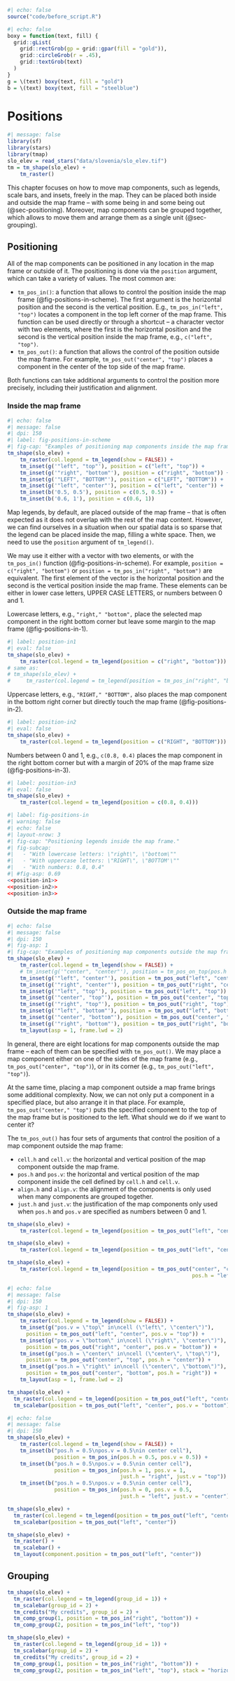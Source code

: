 ```r
#| echo: false
source("code/before_script.R")
```

```r
#| echo: false
boxy = function(text, fill) {
  grid::gList(
    grid::rectGrob(gp = grid::gpar(fill = "gold")), 
    grid::circleGrob(r = .45), 
    grid::textGrob(text)
  )
}
g = \(text) boxy(text, fill = "gold")
b = \(text) boxy(text, fill = "steelblue")
```

# Positions {#sec-positions}

```r
#| message: false
library(sf)
library(stars)
library(tmap)
slo_elev = read_stars("data/slovenia/slo_elev.tif")
tm = tm_shape(slo_elev) +
    tm_raster()
```

This chapter focuses on how to move map components, such as legends, scale bars, and insets, freely in the map.
They can be placed both inside and outside the map frame -- with some being in and some being out (@sec-positioning).
Moreover, map components can be grouped together, which allows to move them and arrange them as a single unit (@sec-grouping).

## Positioning {#sec-positioning}

All of the map components can be positioned in any location in the map frame or outside of it. 
The positioning is done via the `position` argument, which can take a variety of values. The most common are:

- `tm_pos_in()`: a function that allows to control the position inside the map frame (@fig-positions-in-scheme).
The first argument is the horizontal position and the second is the vertical position. 
E.g., `tm_pos_in("left", "top")` locates a component in the top left corner of the map frame.
This function can be used directly or through a shortcut -- a character vector with two elements, where the first is the horizontal position and the second is the vertical position inside the map frame, e.g., `c("left", "top")`.
- `tm_pos_out()`: a function that allows the control of the position outside the map frame.
For example, `tm_pos_out("center", "top")` places a component in the center of the top side of the map frame.

Both functions can take additional arguments to control the position more precisely, including their justification and alignment.

<!-- a short intro to the rest of the section with refs -->

### Inside the map frame

```r
#| echo: false
#| message: false
#| dpi: 150
#| label: fig-positions-in-scheme
#| fig-cap: "Examples of positioning map components inside the map frame."
tm_shape(slo_elev) +
    tm_raster(col.legend = tm_legend(show = FALSE)) +
    tm_inset(g('"left", "top"'), position = c("left", "top")) +
    tm_inset(g('"right", "bottom"'), position = c("right", "bottom")) +
    tm_inset(g('"LEFT", "BOTTOM"'), position = c("LEFT", "BOTTOM")) +
    tm_inset(g('"left", "center"'), position = c("left", "center")) +
    tm_inset(b('0.5, 0.5'), position = c(0.5, 0.5)) +
    tm_inset(b('0.6, 1'), position = c(0.6, 1))
```

Map legends, by default, are placed outside of the map frame -- that is often expected as it does not overlap with the rest of the map content.
However, we can find ourselves in a situation when our spatial data is so sparse that the legend can be placed inside the map, filling a white space.
Then, we need to use the `position` argument of `tm_legend()`.

We may use it either with a vector with two elements, or with the `tm_pos_in()` function (@fig-positions-in-scheme).
For example, `position = c("right", "bottom")` or `position = tm_pos_in("right", "bottom")` are equivalent.
The first element of the vector is the horizontal position and the second is the vertical position inside the map frame.
These elements can be either in lower case letters, UPPER CASE LETTERS, or numbers between 0 and 1.

Lowercase letters, e.g., `"right," "bottom",` place the selected map component in the right bottom corner but leave some margin to the map frame (@fig-positions-in-1).

```r
#| label: position-in1
#| eval: false
tm_shape(slo_elev) +
    tm_raster(col.legend = tm_legend(position = c("right", "bottom")))
# same as:
# tm_shape(slo_elev) +
#     tm_raster(col.legend = tm_legend(position = tm_pos_in("right", "bottom")))
```

Uppercase letters, e.g., `"RIGHT," "BOTTOM",` also places the map component in the bottom right corner but directly touch the map frame (@fig-positions-in-2).

```r
#| label: position-in2
#| eval: false
tm_shape(slo_elev) +
    tm_raster(col.legend = tm_legend(position = c("RIGHT", "BOTTOM")))
```

Numbers between 0 and 1, e.g., `c(0.8, 0.4)` places the map component in the right bottom corner but with a margin of 20% of the map frame size (@fig-positions-in-3).

```r
#| label: position-in3
#| eval: false
tm_shape(slo_elev) +
    tm_raster(col.legend = tm_legend(position = c(0.8, 0.4)))
```

```r
#| label: fig-positions-in
#| warning: false
#| echo: false
#| layout-nrow: 3
#| fig-cap: "Positioning legends inside the map frame."
#| fig-subcap:
#|   - "With lowercase letters: \"right\", \"bottom\""
#|   - "With uppercase letters: \"RIGHT\", \"BOTTOM'\""
#|   - "With numbers: 0.8, 0.4" 
#| #fig-asp: 0.69
<<position-in1>>
<<position-in2>>
<<position-in3>>
```

<!-- explain more control with tm_pos_in() -->
<!-- tm_pos_in() -- middle of a cell -->

### Outside the map frame

```r
#| echo: false
#| message: false
#| dpi: 150
#| fig-asp: 1
#| fig-cap: "Examples of positioning map components outside the map frame."
tm_shape(slo_elev) +
    tm_raster(col.legend = tm_legend(show = FALSE)) + 
    # tm_inset(g('"center", "center"'), position = tm_pos_on_top(pos.h = "center", pos.v = "center")) +
    tm_inset(g('"left", "center"'), position = tm_pos_out("left", "center", pos.v = "center")) +
    tm_inset(g('"right", "center"'), position = tm_pos_out("right", "center", pos.v = "center")) +
    tm_inset(g('"left", "top"'), position = tm_pos_out("left", "top")) +
    tm_inset(g('"center", "top"'), position = tm_pos_out("center", "top", pos.h = "center")) +
    tm_inset(g('"right", "top"'), position = tm_pos_out("right", "top")) +
    tm_inset(g('"left", "bottom"'), position = tm_pos_out("left", "bottom")) +
    tm_inset(g('"center", "bottom"'), position = tm_pos_out("center", "bottom", pos.h = "center")) +
    tm_inset(g('"right", "bottom"'), position = tm_pos_out("right", "bottom")) +
    tm_layout(asp = 1, frame.lwd = 2)
```

In general, there are eight locations for map components outside the map frame -- each of them can be specified with `tm_pos_out()`.
We may place a map component either on one of the sides of the map frame (e.g., `tm_pos_out("center", "top")`), or in its corner (e.g., `tm_pos_out("left", "top")`).

At the same time, placing a map component outside a map frame brings some additional complexity.
Now, we can not only put a component in a specified place, but also arrange it in that place.
For example, `tm_pos_out("center," "top")` puts the specified component to the top of the map frame but is positioned to the left. 
What should we do if we want to center it?

The `tm_pos_out()` has four sets of arguments that control the position of a map component outside the map frame:

- `cell.h` and `cell.v`: the horizontal and vertical position of the map component outside the map frame. 
- `pos.h` and `pos.v`: the horizontal and vertical position of the map component inside the cell defined by `cell.h` and `cell.v`.
- `align.h` and `align.v`: the alignment of the components is only used when many components are grouped together. <!--ref to the next section?-->
- `just.h` and `just.v`: the justification of the map components only used when `pos.h` and `pos.v` are specified as numbers between 0 and 1.

```r
tm_shape(slo_elev) +
    tm_raster(col.legend = tm_legend(position = tm_pos_out("left", "center")))
```

```r
tm_shape(slo_elev) +
    tm_raster(col.legend = tm_legend(position = tm_pos_out("left", "center", pos.v = "center")))
```


```r
tm_shape(slo_elev) +
    tm_raster(col.legend = tm_legend(position = tm_pos_out("center", "center",
                                                           pos.h = "left", pos.v = "bottom")))
```


```r
#| echo: false
#| message: false
#| dpi: 150
#| fig-asp: 1
tm_shape(slo_elev) +
    tm_raster(col.legend = tm_legend(show = FALSE)) + 
    tm_inset(g("pos.v = \"top\" in\ncell (\"left\", \"center\")"), 
      position = tm_pos_out("left", "center", pos.v = "top")) +
    tm_inset(g("pos.v = \"bottom\" in\ncell (\"right\", \"center\")"), 
      position = tm_pos_out("right", "center", pos.v = "bottom")) +
    tm_inset(g("pos.h = \"center\" in\ncell (\"center\", \"top\")"), 
      position = tm_pos_out("center", "top", pos.h = "center")) +
    tm_inset(g("pos.h = \"right\" in\ncell (\"center\", \"bottom\")"), 
      position = tm_pos_out("center", "bottom", pos.h = "right")) +
    tm_layout(asp = 1, frame.lwd = 2)
```

```r
tm_shape(slo_elev) +
  tm_raster(col.legend = tm_legend(position = tm_pos_out("left", "center"))) +
  tm_scalebar(position = tm_pos_out("left", "center", pos.v = "bottom"))
```

```r
#| echo: false
#| message: false
#| dpi: 150
tm_shape(slo_elev) +
    tm_raster(col.legend = tm_legend(show = FALSE)) +
    tm_inset(b("pos.h = 0.5\npos.v = 0.5\nin center cell"),
               position = tm_pos_in(pos.h = 0.5, pos.v = 0.5)) +
    tm_inset(b("pos.h = 0.5\npos.v = 0.5\nin center cell"),
               position = tm_pos_in(pos.h = 1, pos.v = 1,
                                    just.h = "right", just.v = "top")) +
    tm_inset(b("pos.h = 0.5\npos.v = 0.5\nin center cell"),
               position = tm_pos_in(pos.h = 0, pos.v = 0.5,
                                    just.h = "left", just.v = "center"))
```

```r
tm_shape(slo_elev) +
  tm_raster(col.legend = tm_legend(position = tm_pos_out("left", "center"))) +
  tm_scalebar(position = tm_pos_out("left", "center"))
```

```r
tm_shape(slo_elev) +
  tm_raster() +
  tm_scalebar() +
  tm_layout(component.position = tm_pos_out("left", "center"))
```

## Grouping {#sec-grouping}

```r
tm_shape(slo_elev) +
  tm_raster(col.legend = tm_legend(group_id = 1)) +
  tm_scalebar(group_id = 2) +
  tm_credits("My credits", group_id = 2) +
  tm_comp_group(1, position = tm_pos_in("right", "bottom")) +
  tm_comp_group(2, position = tm_pos_in("left", "top"))
```

```r
tm_shape(slo_elev) +
  tm_raster(col.legend = tm_legend(group_id = 1)) +
  tm_scalebar(group_id = 2) +
  tm_credits("My credits", group_id = 2) +
  tm_comp_group(1, position = tm_pos_in("right", "bottom")) +
  tm_comp_group(2, position = tm_pos_in("left", "top"), stack = "horizontal")
```

<!-- z -- order -->
<!-- , frame_combine = FALSE -->
<!-- equalize = FALSE -->
<!-- , offset = 0, stack_margin = 1 -->
<!-- frame = TRUE, bg.color = "purple", bg.alpha = 0.5 -->